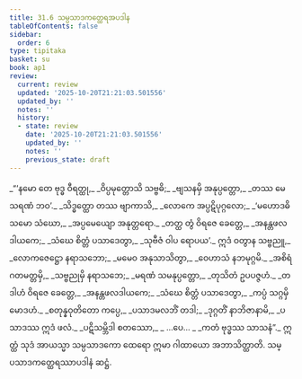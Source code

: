 ```yaml
---
title: 31.6 သမ္ပသာဒကတ္ထေရအပဒါန
tableOfContents: false
sidebar:
  order: 6
type: tipitaka
basket: su
book: ap1
review:
  current: review
  updated: '2025-10-20T21:21:03.501556'
  updated_by: ''
  notes: ''
  history:
  - state: review
    date: '2025-10-20T21:21:03.501556'
    updated_by: ''
    notes: ''
    previous_state: draft
---
```



<DynamicBreadcrumb />


<ReviewStatus review={frontmatter.review} showDetails={true} />

<HypothesisAnnotation frontmatter={frontmatter} />

<Division number="24" book="ap1" e="ch" v="20" p="284">

<Paragraph number="3465" type="verses" book="ap1">
_“‘နမော တေ ဗုဒ္ဓ ဝီရတ္ထု,_  
_ဝိပ္ပမုတ္တောသိ သဗ္ဗဓိ;_  
_ဗျသနမှိ အနုပ္ပတ္တော,_  
_တဿ မေ သရဏံ ဘဝ’._  

</Paragraph>

</Division>
<Division number="25" book="ap1" e="ch" v="20" p="284">

<Paragraph number="3466" type="verses" book="ap1">
_သိဒ္ဓတ္ထော တဿ ဗျာကာသိ,_  
_လောကေ အပ္ပဋိပုဂ္ဂလော;_  
_‘မဟောဒဓိသမော သံဃော,_  
_အပ္ပမေယျော အနုတ္တရော._  

</Paragraph>

</Division>
<Division number="26" book="ap1" e="ch" v="20" p="284">

<Paragraph number="3467" type="verses" book="ap1">
_တတ္ထ တွံ ဝိရဇေ ခေတ္တေ,_  
_အနန္တဖလဒါယကေ;_  
_သံဃေ စိတ္တံ ပသာဒေတွာ,_  
_သုဗီဇံ ဝါပ ရောပယ’._  

</Paragraph>

</Division>
<Division number="27" book="ap1" e="ch" v="20" p="285">

<Paragraph number="3468" type="verses" book="ap1">
ဣဒံ ဝတွာန သဗ္ဗညူ,_  
_လောကဇေဋ္ဌော နရာသဘော;_  
_မမေဝ အနုသာသိတွာ,_  
_ဝေဟာသံ နဘမုဂ္ဂမိ._  

</Paragraph>

</Division>
<Division number="28" book="ap1" e="ch" v="20" p="285">

<Paragraph number="3469" type="verses" book="ap1">
_အစိရံ ဂတမတ္တမှိ,_  
_သဗ္ဗညုမှိ နရာသဘေ;_  
_မရဏံ သမနုပ္ပတ္တော,_  
_တုသိတံ ဥပပဇ္ဇဟံ._  

</Paragraph>

</Division>
<Division number="29" book="ap1" e="ch" v="20" p="285">

<Paragraph number="3470" type="verses" book="ap1">
_တဒါဟံ ဝိရဇေ ခေတ္တေ,_  
_အနန္တဖလဒါယကေ;_  
_သံဃေ စိတ္တံ ပသာဒေတွာ,_  
_ကပ္ပံ သဂ္ဂမှိ မောဒဟံ._  

</Paragraph>

</Division>
<Division number="30" book="ap1" e="ch" v="20" p="285">

<Paragraph number="3471" type="verses" book="ap1">
_စတုန္နဝုတိတော ကပ္ပေ,_  
_ပသာဒမလဘိံ တဒါ;_  
_ဒုဂ္ဂတိံ နာဘိဇာနာမိ,_  
_ပသာဒဿ ဣဒံ ဖလံ._  

</Paragraph>

</Division>
<Division number="31" book="ap1" e="ch" v="20" p="285">

<Paragraph number="3472" type="verses" book="ap1">
_ပဋိသမ္ဘိဒါ စတဿော,_  
_ …ပေ… _  
_ကတံ ဗုဒ္ဓဿ သာသနံ”._  

</Paragraph>

<Paragraph number="3473" book="ap1">
ဣတ္ထံ သုဒံ အာယသ္မာ သမ္ပသာဒကော ထေရော ဣမာ ဂါထာယော အဘာသိတ္ထာတိ.

</Paragraph>
</Division>

<Paragraph number="3474" type="center" book="ap1">
သမ္ပသာဒကတ္ထေရဿာပဒါနံ ဆဋ္ဌံ.
</Paragraph>